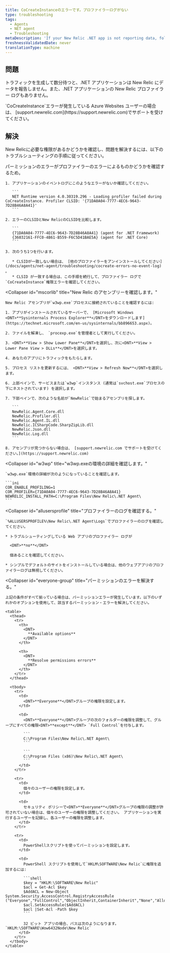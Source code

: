 ```yaml
---
title: CoCreateInstanceのエラーです。プロファイラーログがない
type: troubleshooting
tags:
  - Agents
  - NET agent
  - Troubleshooting
metaDescription: 'If your New Relic .NET app is not reporting data, follow these troubleshooting steps to check for CoCreateInstance errors related to permissions.'
freshnessValidatedDate: never
translationType: machine
---
```


## 問題

トラフィックを生成して数分待つと、.NET アプリケーションは New Relic にデータを報告しません。また、.NET アプリケーションの New Relic プロファイラー ログもありません。

<Callout variant="important">
  `CoCreateInstance`エラーが発生している Azure Websites ユーザーの場合は、 [support.newrelic.com](https://support.newrelic.com)でサポートを受けてください。
</Callout>

## 解決

New Relicに必要な権限があるかどうかを確認し、問題を解決するには、以下のトラブルシューティングの手順に従ってください。

<CollapserGroup>
  <Collapser
    id="clsid-errors"
    title="プロファイラーのCLSIDエラーをチェックします。"
  >
    パーミッションのエラーがプロファイラーのエラーによるものかどうかを確認するため。

    1. アプリケーションのイベントログにこのようなエラーがないか確認してください。

       ```
       NET Runtime version 4.0.30319.296 - Loading profiler failed during CoCreateInstance. Profiler CLSID: '{71DA0A04-7777-4EC6-9643-7D28B46A8A41}'
       ```

    2. エラーのCLSIDとNew RelicのCLSIDを比較します。

       ```
       {71DA0A04-7777-4EC6-9643-7D28B46A8A41} (agent for .NET Framework)
       {36032161-FFC0-4B61-B559-F6C5D41BAE5A} (agent for .NET Core)
       ```

    3. 次のうち1つを行います。

       * CLSIDが一致しない場合は、 [他のプロファイラーをアンインストールしてください](/docs/agents/net-agent/troubleshooting/cocreate-errors-no-event-log) 。
       * CLSID が一致する場合は、この手順を続行して、プロファイラー ログで`CoCreateInstance`権限エラーを確認してください。
  </Collapser>

  <Collapser
    id="mscorlib"
    title="New Relic のアセンブリーを確認します。"
  >
    New Relic アセンブリが`w3wp.exe`プロセスに接続されていることを確認するには:

    1. アプリがインストールされているサーバーで、 [Microsoft Windows <DNT>**Sysinternals Process Explorer**</DNT>をダウンロードします](https://technet.microsoft.com/en-us/sysinternals/bb896653.aspx)。

    2. ファイルを解凍し、 `procexp.exe`を管理者として実行してください。

    3. <DNT>**View > Show Lower Pane**</DNT>を選択し、次に<DNT>**View > Lower Pane View > DLLs**</DNT>を選択します。

    4. あなたのアプリにトラフィックをもたらします。

    5. プロセス リストを更新するには、 <DNT>**View > Refresh Now**</DNT>を選択します。

    6. 上部ペインで、サービスまたは`w3wp`インスタンス (通常は`svchost.exe`プロセスの下にネストされています) を選択します。

    7. 下部ペインで、次のような名前が`NewRelic`で始まるアセンブリを探します。

       ```
       NewRelic.Agent.Core.dll
       NewRelic.Profiler.dll
       NewRelic.Agent.IL.dll
       NewRelic.ICSharpCode.SharpZipLib.dll
       NewRelic.Json.dll
       NewRelic.Log.dll
       ```

    8. アセンブリが見つからない場合は、 [support.newrelic.com でサポートを受けてください。](https://support.newrelic.com)
  </Collapser>

  <Collapser
    id="w3wp"
    title="w3wp.exeの環境の詳細を確認します。"
  >
    `w3wp.exe`環境の詳細が次のようになっていることを確認します。

    ```ini
    COR_ENABLE_PROFILING=1
    COR_PROFILER={71DA0A04-7777-4EC6-9643-7D28B46A8A41}
    NEWRELIC_INSTALL_PATH=C:\Program Files\New Relic\.NET Agent\
    ```
  </Collapser>

  <Collapser
    id="allusersprofile"
    title="プロファイラーのログを確認する。"
  >
    `%ALLUSERSPROFILE%\New Relic\.NET Agent\Logs`でプロファイラーのログを確認してください。

    * トラブルシューティングしている Web アプリのプロファイラー ログが

      <DNT>**no**</DNT>

      個あることを確認してください。

    * シンプルでデフォルトのサイトをインストールしている場合は、他のウェブアプリのプロファイラーログは無視してください。
  </Collapser>

  <Collapser
    id="everyone-group"
    title="パーミッションのエラーを解決する。"
  >
    上記の条件がすべて揃っている場合は、パーミッションエラーが発生しています。以下のいずれかのオプションを使用して、該当するパーミッション・エラーを解決してください。

    <table>
      <thead>
        <tr>
          <th>
            <DNT>
              **Available options**
            </DNT>
          </th>

          <th>
            <DNT>
              **Resolve permissions errors**
            </DNT>
          </th>
        </tr>
      </thead>

      <tbody>
        <tr>
          <td>
            <DNT>**Everyone**</DNT>グループの権限を設定します。
          </td>

          <td>
            <DNT>**Everyone**</DNT>グループの次のフォルダーの権限を調整して、グループにすべての権限<DNT>**except**</DNT> `Full Control`を付与します。

            ```
            C:\Program Files\New Relic\.NET Agent\
            ```

            ```
            C:\Program Files (x86)\New Relic\.NET Agent\
            ```
          </td>
        </tr>

        <tr>
          <td>
            個々のユーザーの権限を設定します。
          </td>

          <td>
            セキュリティ ポリシーで<DNT>**Everyone**</DNT>グループの権限の調整が許可されていない場合は、個々のユーザーの権限を調整してください。 アプリケーションを実行するユーザーを記録し、各ユーザーの権限を調整します。
          </td>
        </tr>

        <tr>
          <td>
            PowerShellスクリプトを使ってパーミッションを設定します。
          </td>

          <td>
            PowerShell スクリプトを使用して`HKLM\SOFTWARE\New Relic`に権限を追加するには:

            ```shell
            $key = "HKLM:\SOFTWARE\New Relic"
            $acl = Get-Acl $key
            $AddACL = New-Object System.Security.AccessControl.RegistryAccessRule ("Everyone","FullControl","ObjectInherit,ContainerInherit","None","Allow")
            $acl.SetAccessRule($AddACL)
            $acl |Set-Acl -Path $key
            ```

            32 ビット アプリの場合、パスは次のようになります。 `HKLM:\SOFTWARE\Wow6432Node\New Relic`
          </td>
        </tr>
      </tbody>
    </table>
  </Collapser>
</CollapserGroup>